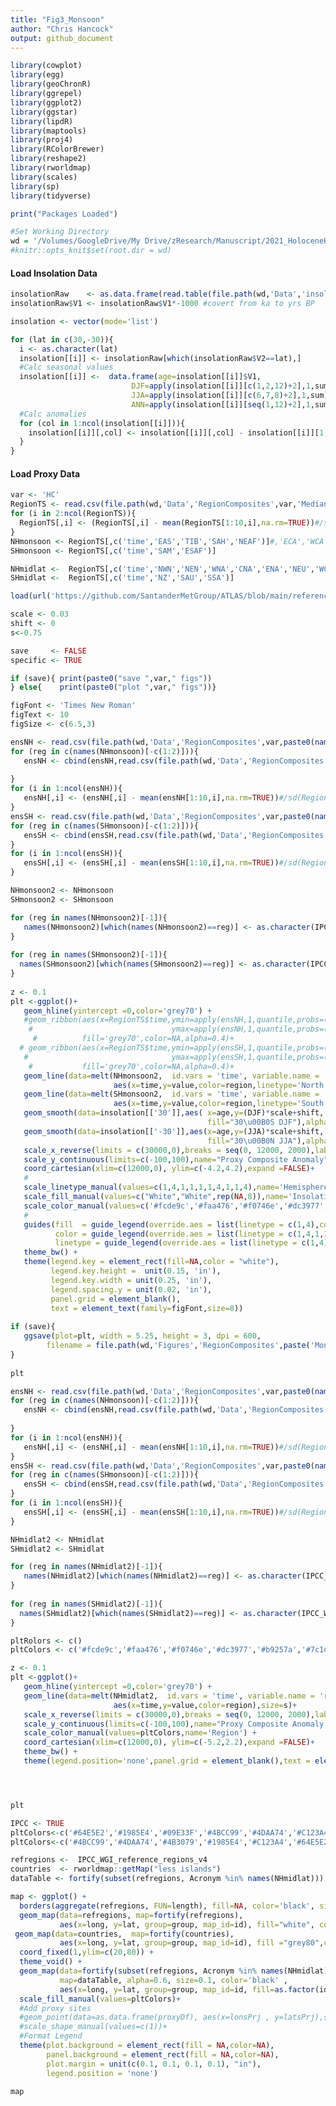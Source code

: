 ```yaml
---
title: "Fig3_Monsoon"
author: "Chris Hancock"
output: github_document
---
```


```r
library(cowplot)
library(egg)
library(geoChronR)
library(ggrepel)
library(ggplot2)
library(ggstar)
library(lipdR)
library(maptools)
library(proj4)
library(RColorBrewer)
library(reshape2)
library(rworldmap)
library(scales)
library(sp)
library(tidyverse)

print("Packages Loaded")
```

```r
#Set Working Directory
wd = '/Volumes/GoogleDrive/My Drive/zResearch/Manuscript/2021_HoloceneHydroclimate/2021_HoloceneHydroclimate/'
#knitr::opts_knit$set(root.dir = wd)
```

#### Load Insolation Data
```r

insolationRaw    <- as.data.frame(read.table(file.path(wd,'Data','insolation_bein1.dat.txt')))
insolationRaw$V1 <- insolationRaw$V1*-1000 #covert from ka to yrs BP

insolation <- vector(mode='list')

for (lat in c(30,-30)){
  i <- as.character(lat)
  insolation[[i]] <- insolationRaw[which(insolationRaw$V2==lat),]
  #Calc seasonal values
  insolation[[i]] <-  data.frame(age=insolation[[i]]$V1,
                           DJF=apply(insolation[[i]][c(1,2,12)+2],1,sum),
                           JJA=apply(insolation[[i]][c(6,7,8)+2],1,sum),
                           ANN=apply(insolation[[i]][seq(1,12)+2],1,sum))[1:13,]
  #Calc anomalies
  for (col in 1:ncol(insolation[[i]])){
    insolation[[i]][,col] <- insolation[[i]][,col] - insolation[[i]][1,col] 
  }
}
```

#### Load Proxy Data
```r
var <- 'HC'
RegionTS <- read.csv(file.path(wd,'Data','RegionComposites',var,'MedianTS_byRegion.csv'))
for (i in 2:ncol(RegionTS)){
  RegionTS[,i] <- (RegionTS[,i] - mean(RegionTS[1:10,i],na.rm=TRUE))#/sd(RegionTS[,i],na.rm=TRUE) 
}
NHmonsoon <- RegionTS[,c('time','EAS','TIB','SAH','NEAF')]#,'ECA','WCA')]
SHmonsoon <- RegionTS[,c('time','SAM','ESAF')]

NHmidlat <-  RegionTS[,c('time','NWN','NEN','WNA','CNA','ENA','NEU','WCE','WSB','ESB')]
SHmidlat <-  RegionTS[,c('time','NZ','SAU','SSA')]

load(url('https://github.com/SantanderMetGroup/ATLAS/blob/main/reference-regions/IPCC-WGI-reference-regions-v4_R.rda?raw=true'), verbose = TRUE)
```


```r
scale <- 0.03
shift <- 0
s<-0.75

save     <- FALSE
specific <- TRUE 

if (save){ print(paste0("save ",var," figs"))
} else{    print(paste0("plot ",var," figs"))}

figFont <- 'Times New Roman'
figText <- 10
figSize <- c(6.5,3)
```

```r

ensNH <- read.csv(file.path(wd,'Data','RegionComposites',var,paste0(names(NHmonsoon)[2],'.csv')))
for (reg in c(names(NHmonsoon)[-c(1:2)])){
   ensNH <- cbind(ensNH,read.csv(file.path(wd,'Data','RegionComposites',var,paste0(reg,'.csv')))) 
   
}
for (i in 1:ncol(ensNH)){
   ensNH[,i] <- (ensNH[,i] - mean(ensNH[1:10,i],na.rm=TRUE))#/sd(RegionTS[,i],na.rm=TRUE) 
}
ensSH <- read.csv(file.path(wd,'Data','RegionComposites',var,paste0(names(SHmonsoon)[2],'.csv')))
for (reg in c(names(SHmonsoon)[-c(1:2)])){
   ensSH <- cbind(ensSH,read.csv(file.path(wd,'Data','RegionComposites',var,paste0(reg,'.csv')))) 
}
for (i in 1:ncol(ensSH)){
   ensSH[,i] <- (ensSH[,i] - mean(ensSH[1:10,i],na.rm=TRUE))#/sd(RegionTS[,i],na.rm=TRUE) 
}

NHmonsoon2 <- NHmonsoon
SHmonsoon2 <- SHmonsoon

for (reg in names(NHmonsoon2)[-1]){
   names(NHmonsoon2)[which(names(NHmonsoon2)==reg)] <- as.character(IPCC_WGI_reference_regions_v4[IPCC_WGI_reference_regions_v4@data$Acronym == reg, ]$Name)
}
 
for (reg in names(SHmonsoon2)[-1]){
  names(SHmonsoon2)[which(names(SHmonsoon2)==reg)] <- as.character(IPCC_WGI_reference_regions_v4[IPCC_WGI_reference_regions_v4@data$Acronym == reg, ]$Name)
}
 
z <- 0.1
plt <-ggplot()+
   geom_hline(yintercept =0,color='grey70') +
   #geom_ribbon(aes(x=RegionTS$time,ymin=apply(ensNH,1,quantile,probs=(0+z),na.rm=TRUE),
    #                               ymax=apply(ensNH,1,quantile,probs=(1-z),na.rm=TRUE)),
     #          fill='grey70',color=NA,alpha=0.4)+
  # geom_ribbon(aes(x=RegionTS$time,ymin=apply(ensSH,1,quantile,probs=(0+z),na.rm=TRUE),
   #                                ymax=apply(ensSH,1,quantile,probs=(1-z),na.rm=TRUE)),
    #           fill='grey70',color=NA,alpha=0.4)+
   geom_line(data=melt(NHmonsoon2,  id.vars = 'time', variable.name = 'region'),
                       aes(x=time,y=value,color=region,linetype='North'),size=s)+
   geom_line(data=melt(SHmonsoon2,  id.vars = 'time', variable.name = 'region'),
                       aes(x=time,y=value,color=region,linetype='South'),size=s)+
   geom_smooth(data=insolation[['30']],aes( x=age,y=(DJF)*scale+shift,
                                            fill="30\u00B0S DJF"),alpha=1,color="Grey50",linetype=4,size=s+0.2) +
   geom_smooth(data=insolation[['-30']],aes(x=age,y=(JJA)*scale+shift,
                                            fill="30\u00B0N JJA"),alpha=1,color="Black",linetype=1,size=s+0.2)+
   scale_x_reverse(limits = c(30000,0),breaks = seq(0, 12000, 2000),labels=seq(0, 12, 2),name="Age (ka BP)") +
   scale_y_continuous(limits=c(-100,100),name="Proxy Composite Anomaly",sec.axis = sec_axis((~./scale),name=bquote('Insolation Anomaly (W m'^-2*")"))) + 
   coord_cartesian(xlim=c(12000,0), ylim=c(-4.2,4.2),expand	=FALSE)+
   #
   scale_linetype_manual(values=c(1,4,1,1,1,1,4,1,1,4),name='Hemisphere') +
   scale_fill_manual(values=c("White","White",rep(NA,8)),name='Insolation') +
   scale_color_manual(values=c('#fcde9c','#faa476','#f0746e','#dc3977','#b9257a','#7c1d6f','black','grey'),name='Region') +
   #
   guides(fill  = guide_legend(override.aes = list(linetype = c(1,4),color=c('Black','Grey50'))),
          color = guide_legend(override.aes = list(linetype = c(1,4,1,1,4,1))),
          linetype = guide_legend(override.aes = list(linetype = c(1,4))))+
   theme_bw() + 
   theme(legend.key = element_rect(fill=NA,color = "white"),
         legend.key.height =  unit(0.15, 'in'),
         legend.key.width = unit(0.25, 'in'),
         legend.spacing.y = unit(0.02, 'in'),
         panel.grid = element_blank(),
         text = element_text(family=figFont,size=8))
 
if (save){
   ggsave(plot=plt, width = 5.25, height = 3, dpi = 600,
        filename = file.path(wd,'Figures','RegionComposites',paste('Monsoon_',var,'.png',sep='')))
}
 
plt
```


```r
ensNH <- read.csv(file.path(wd,'Data','RegionComposites',var,paste0(names(NHmonsoon)[2],'.csv')))
for (reg in c(names(NHmonsoon)[-c(1:2)])){
   ensNH <- cbind(ensNH,read.csv(file.path(wd,'Data','RegionComposites',var,paste0(reg,'.csv')))) 
   
}
for (i in 1:ncol(ensNH)){
   ensNH[,i] <- (ensNH[,i] - mean(ensNH[1:10,i],na.rm=TRUE))#/sd(RegionTS[,i],na.rm=TRUE) 
}
ensSH <- read.csv(file.path(wd,'Data','RegionComposites',var,paste0(names(SHmonsoon)[2],'.csv')))
for (reg in c(names(SHmonsoon)[-c(1:2)])){
   ensSH <- cbind(ensSH,read.csv(file.path(wd,'Data','RegionComposites',var,paste0(reg,'.csv')))) 
}
for (i in 1:ncol(ensSH)){
   ensSH[,i] <- (ensSH[,i] - mean(ensSH[1:10,i],na.rm=TRUE))#/sd(RegionTS[,i],na.rm=TRUE) 
}
```

```r
NHmidlat2 <- NHmidlat
SHmidlat2 <- SHmidlat

for (reg in names(NHmidlat2)[-1]){
   names(NHmidlat2)[which(names(NHmidlat2)==reg)] <- as.character(IPCC_WGI_reference_regions_v4[IPCC_WGI_reference_regions_v4@data$Acronym == reg, ]$Name)
}
 
for (reg in names(SHmidlat2)[-1]){
  names(SHmidlat2)[which(names(SHmidlat2)==reg)] <- as.character(IPCC_WGI_reference_regions_v4[IPCC_WGI_reference_regions_v4@data$Acronym == reg, ]$Name)
}

pltRolors <- c()
pltColors <- c('#fcde9c','#faa476','#f0746e','#dc3977','#b9257a','#7c1d6f','black','grey','grey')

z <- 0.1
plt <-ggplot()+
   geom_hline(yintercept =0,color='grey70') +
   geom_line(data=melt(NHmidlat2,  id.vars = 'time', variable.name = 'region'),
                       aes(x=time,y=value,color=region),size=s)+
   scale_x_reverse(limits = c(30000,0),breaks = seq(0, 12000, 2000),labels=seq(0, 12, 2),name="Age (ka BP)") +
   scale_y_continuous(limits=c(-100,100),name="Proxy Composite Anomaly (Z-score)") + 
   scale_color_manual(values=pltColors,name='Region') +
   coord_cartesian(xlim=c(12000,0), ylim=c(-5.2,2.2),expand	=FALSE)+
   theme_bw() + 
   theme(legend.position='none',panel.grid = element_blank(),text = element_text(family=figFont,size=12))




plt
```


```r
IPCC <- TRUE
pltColors<-c('#64E5E2','#1985E4','#09E33F','#4BCC99','#4DAA74','#C123A4','#963C8D','#C4600B','#4B3079','black')
pltColors<-c('#4BCC99','#4DAA74','#4B3079','#1985E4','#C123A4','#64E5E2','#963C8D','#09E33F','#C4600B')

refregions <-  IPCC_WGI_reference_regions_v4
countries  <- rworldmap::getMap("less islands")
dataTable <- fortify(subset(refregions, Acronym %in% names(NHmidlat)))

map <- ggplot() +
  borders(aggregate(refregions, FUN=length), fill=NA, color='black', size=2) +
  geom_map(data=refregions, map=fortify(refregions), 
           aes(x=long, y=lat, group=group, map_id=id), fill="white", color="white", size=1)+
 geom_map(data=countries,  map=fortify(countries),  
           aes(x=long, y=lat, group=group, map_id=id), fill ="grey80",color="grey90",size=0.2) +
  coord_fixed(1,ylim=c(20,80)) + 
  theme_void() +
  geom_map(data=fortify(subset(refregions, Acronym %in% names(NHmidlat))), 
           map=dataTable, alpha=0.6, size=0.1, color='black' , 
           aes(x=long, y=lat, group=group, map_id=id, fill=as.factor(id))) +
  scale_fill_manual(values=pltColors)+
  #Add proxy sites
  #geom_point(data=as.data.frame(proxyDf), aes(x=lonsPrj , y=latsPrj),shape=1,size=0.5,stroke=0.3) +
  #scale_shape_manual(values=c(1))+
  #Format Legend
  theme(plot.background = element_rect(fill = NA,color=NA),
        panel.background = element_rect(fill = NA,color=NA),
        plot.margin = unit(c(0.1, 0.1, 0.1, 0.1), "in"),
        legend.position = 'none')

map
```




